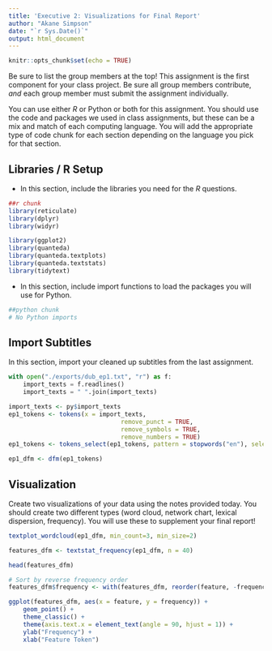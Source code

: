 ```yaml
---
title: 'Executive 2: Visualizations for Final Report'
author: "Akane Simpson"
date: "`r Sys.Date()`"
output: html_document
---
```


```r
knitr::opts_chunk$set(echo = TRUE)
```

Be sure to list the group members at the top! This assignment is the first component for your class project. Be sure all group members contribute, *and* each group member must submit the assignment individually. 

You can use either *R* or Python or both for this assignment. You should use the code and packages we used in class assignments, but these can be a mix and match of each computing language. You will add the appropriate type of code chunk for each section depending on the language you pick for that section. 

## Libraries / R Setup

- In this section, include the libraries you need for the *R* questions.  

```r
##r chunk
library(reticulate)
library(dplyr)
library(widyr)

library(ggplot2)
library(quanteda)
library(quanteda.textplots)
library(quanteda.textstats)
library(tidytext)
```

- In this section, include import functions to load the packages you will use for Python.

```python
##python chunk
# No Python imports
```

## Import Subtitles

In this section, import your cleaned up subtitles from the last assignment. 

```python
with open("./exports/dub_ep1.txt", "r") as f:
	import_texts = f.readlines()
	import_texts = " ".join(import_texts)

```

```r
import_texts <- py$import_texts
ep1_tokens <- tokens(x = import_texts,
							   remove_punct = TRUE,
							   remove_symbols = TRUE,
							   remove_numbers = TRUE)
ep1_tokens <- tokens_select(ep1_tokens, pattern = stopwords("en"), selection="remove")

ep1_dfm <- dfm(ep1_tokens)
```


## Visualization

Create two visualizations of your data using the notes provided today. You should create two different types (word cloud, network chart, lexical dispersion, frequency). You will use these to supplement your final report! 

```r
textplot_wordcloud(ep1_dfm, min_count=3, min_size=2)
```


```r
features_dfm <- textstat_frequency(ep1_dfm, n = 40)

head(features_dfm)
```

```r
# Sort by reverse frequency order
features_dfm$frequency <- with(features_dfm, reorder(feature, -frequency))

ggplot(features_dfm, aes(x = feature, y = frequency)) +
    geom_point() + 
    theme_classic() + 
    theme(axis.text.x = element_text(angle = 90, hjust = 1)) +
    ylab("Frequency") + 
    xlab("Feature Token")
```


